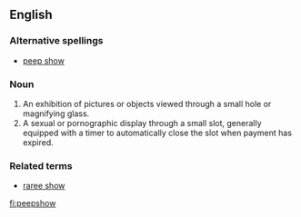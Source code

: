 ==English==

===Alternative spellings===
*[[peep show]]

===Noun===
{{en-noun}}
{{wikipedia}}

#An exhibition of pictures or objects viewed through a small hole or magnifying glass. 
#A sexual or pornographic display through a small slot, generally equipped with a timer to automatically close the slot when payment has expired.


===Related terms===
*[[raree show]]

[[fi:peepshow]]